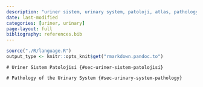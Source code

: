 ```yaml
---
description: "uriner sistem, urinary system, patoloji, atlas, pathology, whole slide image, virtual microscopy, virtual microscope, sanal mikroskop"
date: last-modified
categories: [uriner, urinary]
page-layout: full
bibliography: references.bib
---
```


```r
source("./R/language.R")
output_type <- knitr::opts_knit$get("rmarkdown.pandoc.to")
```



```asis
# Uriner Sistem Patolojisi {#sec-uriner-sistem-patolojisi}
```

```asis
# Pathology of the Urinary System {#sec-urinary-system-pathology}
```
